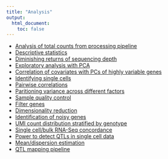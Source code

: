 ```yaml
---
title: "Analysis"
output:
  html_document:
    toc: false
---
```


* [Analysis of total counts from processing pipeline](totals.html)
* [Descriptive statistics](descriptive-stats.html)
* [Diminishing returns of sequencing depth](dim-returns.html)
* [Exploratory analysis with PCA](pca.html)
* [Correlation of covariates with PCs of highly variable genes](pca-variable.html)
* [Identifying single cells](identity.html)
* [Pairwise correlations](correlations.html)
* [Paritioning variance across different factors](partition.html)
* [Sample quality control](sampleqc.html)
* [Filter genes](filter-gene.html)
* [Dimensionality reduction](dim-reduction.html)
* [Identification of noisy genes](noisygene.html)
* [UMI count distribution stratified by genotype](sc-stratified-geno.html)
* [Single cell/bulk RNA-Seq concordance](sc-vs-bulk.html)
* [Power to detect QTLs in single cell data](power.html)
* [Mean/dispersion estimation](zinb.html)
* [QTL mapping pipeline](qtl-mapping.html)
